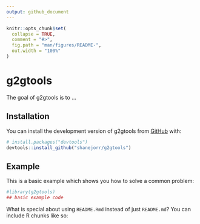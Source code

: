 ```yaml
---
output: github_document
---
```


<!-- README.md is generated from README.Rmd. Please edit that file -->

```r
knitr::opts_chunk$set(
  collapse = TRUE,
  comment = "#>",
  fig.path = "man/figures/README-",
  out.width = "100%"
)
```

# g2gtools

<!-- badges: start -->
<!-- badges: end -->

The goal of g2gtools is to ...

## Installation

You can install the development version of g2gtools from [GitHub](https://github.com/) with:

``` r
# install.packages("devtools")
devtools::install_github("shanejorr/g2gtools")
```

## Example

This is a basic example which shows you how to solve a common problem:

```r
#library(g2gtools)
## basic example code
```

What is special about using `README.Rmd` instead of just `README.md`? You can include R chunks like so:

